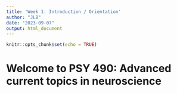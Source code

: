 ```yaml
---
title: 'Week 1: Introduction / Orientation'
author: "JLB"
date: "2023-09-07"
output: html_document
---
```


```r
knitr::opts_chunk$set(echo = TRUE)
```

# Welcome to PSY 490: Advanced current topics in neuroscience


